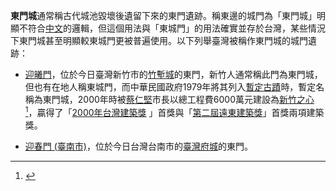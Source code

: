 '''東門城'''通常稱古代城池毀壞後遺留下來的東門遺跡。稱東邊的城門為「東門城」明顯不符合[[中文|中文]]的邏輯，但這個用法與「東城門」的用法確實並存於台灣，某些情況下東門城甚至明顯較東城門更被普遍使用。以下列舉臺灣被稱作東門城的城門遺跡：

*[[迎曦門|迎曦門]]，位於今日臺灣新竹市的[[竹塹城|竹塹城]]的東門，新竹人通常稱此門為東門城，但也有在地人稱東城門，而中華民國政府1979年將其列入[[1979年中華民國內政部暫定古蹟列表|暫定古蹟]]時，暫定名稱為東門城，2000年時被[[蔡仁堅|蔡仁堅]]市長以總工程費6000萬元建設為[[新竹之心|新竹之心]]<ref>{{Cite web |url=http://www.cw.com.tw/article/article.action?id=5036340 |title=古城門喚醒新竹心 |access-date=2016-04-20 |archive-date=2018-07-21 |archive-url=https://web.archive.org/web/20180721043526/https://www.cw.com.tw/article/article.action?id=5036340 |dead-url=no }}</ref>，贏得了「[http://www.twarchitect.org.tw/menu/up6-2.htm 2000年台灣建築獎] {{Wayback|url=http://www.twarchitect.org.tw/menu/up6-2.htm |date=20070428104000 }}」首獎與「[https://web.archive.org/web/20160304075246/http://old.npf.org.tw/PUBLICATION/SD/089/C/SD-C-089-030.htm 第二屆遠東建築獎]」首獎兩項建築獎。

*[[迎春門_(臺南市)|迎春門 (臺南市)]]，位於今日台灣台南市的[[臺灣府城|臺灣府城]]的東門。

{{disambig|cat=三字消歧義}}